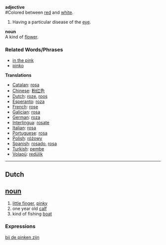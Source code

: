 '''adjective'''<br>
#Colored between [[red]] and [[white]].
#Having a particular disease of the [[eye]].

'''noun'''<br>
A kind of [[flower]].

===Related Words/Phrases===
*[[in the pink]]
*[[pinko]]

'''Translations'''

*[[Catalan]]: [[rosa]]
*[[Chinese]]: [[粉红色]]
*[[Dutch]]: [[roze]], [[roos]]
*[[Esperanto]]: [[roza]]
*[[French]]: [[rose]]
*[[Galician]]: [[rosa]]
*[[German]]: [[roza]]
*[[Interlingua]]: [[rosate]]
*[[Italian]]: [[rosa]]
*[[Portuguese]]: [[rosa]]
*[[Polish]]: [[różowy]]
*[[Spanish]]: [[rosado]], [[rosa]]
*[[Turkish]]: [[pembe]]
*[[Volapü]]: [[redülik]]

----
==Dutch==
== [[noun]] ==
#[[little finger]], [[pinky]]
#one year old [[calf]]
#kind of fishing [[boat]]

===Expressions===

[[bij de pinken zijn]]